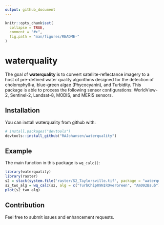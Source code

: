 ```yaml
---
output: github_document
---
```


<!-- README.md is generated from README.Rmd. Please edit that file -->

```r
knitr::opts_chunk$set(
  collapse = TRUE,
  comment = "#>",
  fig.path = "man/figures/README-"
)
```

# waterquality

The goal of **waterquality** is to convert satellite-reflectance imagery to a host of pre-defined water quality algorithms designed for the detection of cholorophyll-a, blue-green algae (Phycocyanin), and Turbidity. 
This package is able to process the following sensor configurations: WorldView-2, Sentinel-2, Landsat-8, MODIS, and MERIS sensors.

## Installation

You can install waterquality from github with:

```r
# install.packages("devtools")
devtools::install_github("RAJohansen/waterquality")
```

## Example

The main function in this package is `wq_calc()`:

```r
library(waterquality)
library(raster)
s2 = stack(system.file("raster/S2_Taylorsville.tif", package = "waterquality"))
s2_two_alg = wq_calc(s2, alg = c("TurbChip09NIROverGreen", "Am092Bsub"), sat = "sentinel2")
plot(s2_two_alg)
```

## Contribution

Feel free to submit issues and enhancement requests.
